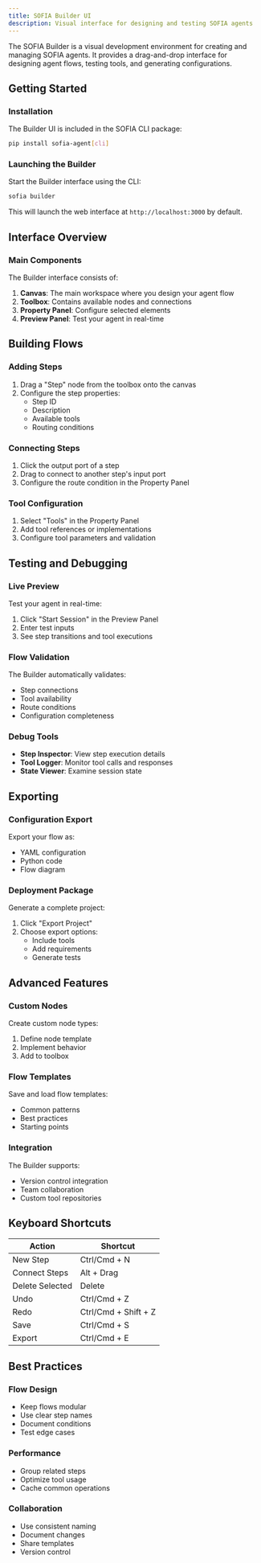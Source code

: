 ```yaml
---
title: SOFIA Builder UI
description: Visual interface for designing and testing SOFIA agents
---
```


The SOFIA Builder is a visual development environment for creating and managing SOFIA agents. It provides a drag-and-drop interface for designing agent flows, testing tools, and generating configurations.

## Getting Started

### Installation

The Builder UI is included in the SOFIA CLI package:

```bash
pip install sofia-agent[cli]
```

### Launching the Builder

Start the Builder interface using the CLI:

```bash
sofia builder
```

This will launch the web interface at `http://localhost:3000` by default.

## Interface Overview

### Main Components

The Builder interface consists of:

1. **Canvas**: The main workspace where you design your agent flow
2. **Toolbox**: Contains available nodes and connections
3. **Property Panel**: Configure selected elements
4. **Preview Panel**: Test your agent in real-time

## Building Flows

### Adding Steps

1. Drag a "Step" node from the toolbox onto the canvas
2. Configure the step properties:
   - Step ID
   - Description
   - Available tools
   - Routing conditions

### Connecting Steps

1. Click the output port of a step
2. Drag to connect to another step's input port
3. Configure the route condition in the Property Panel

### Tool Configuration

1. Select "Tools" in the Property Panel
2. Add tool references or implementations
3. Configure tool parameters and validation

## Testing and Debugging

### Live Preview

Test your agent in real-time:
1. Click "Start Session" in the Preview Panel
2. Enter test inputs
3. See step transitions and tool executions

### Flow Validation

The Builder automatically validates:
- Step connections
- Tool availability
- Route conditions
- Configuration completeness

### Debug Tools

- **Step Inspector**: View step execution details
- **Tool Logger**: Monitor tool calls and responses
- **State Viewer**: Examine session state

## Exporting

### Configuration Export

Export your flow as:
- YAML configuration
- Python code
- Flow diagram

### Deployment Package

Generate a complete project:
1. Click "Export Project"
2. Choose export options:
   - Include tools
   - Add requirements
   - Generate tests

## Advanced Features

### Custom Nodes

Create custom node types:
1. Define node template
2. Implement behavior
3. Add to toolbox

### Flow Templates

Save and load flow templates:
- Common patterns
- Best practices
- Starting points

### Integration

The Builder supports:
- Version control integration
- Team collaboration
- Custom tool repositories

## Keyboard Shortcuts

| Action | Shortcut |
|--------|----------|
| New Step | Ctrl/Cmd + N |
| Connect Steps | Alt + Drag |
| Delete Selected | Delete |
| Undo | Ctrl/Cmd + Z |
| Redo | Ctrl/Cmd + Shift + Z |
| Save | Ctrl/Cmd + S |
| Export | Ctrl/Cmd + E |

## Best Practices

### Flow Design

- Keep flows modular
- Use clear step names
- Document conditions
- Test edge cases

### Performance

- Group related steps
- Optimize tool usage
- Cache common operations

### Collaboration

- Use consistent naming
- Document changes
- Share templates
- Version control